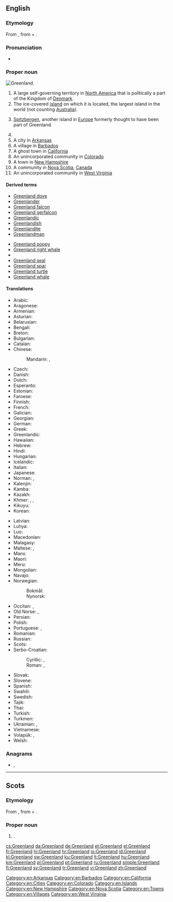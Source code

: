 ==English==

{{wikipedia}}

===Etymology===
{{wikipedia|Name of Greenland}}
From {{etyl|non|en}} {{term|Grœnland|lang=non}}, from {{term|grœnn||green|lang=non}} + {{term|land||land|lang=non}}.

===Pronunciation===
* {{a|UK|US}} {{IPA|/ˈɡriːn.lənd/|/ˈɡriːn.lænd/|lang=en}}

===Proper noun===
[[Image:Greenland big.png|thumb|Greenland.]]
{{en-proper noun}}

# A large self-governing territory in [[North America]] that is politically a part of the Kingdom of [[Denmark]].
# The ice-covered [[island]] on which it is located, the largest island in the world (not counting [[Australia]]).
# {{context|obsolete|lang=en}} [[Spitzbergen]], another island in [[Europe]] formerly thought to have been part of Greenland.
# {{surname}}
# A city in [[Arkansas]]
# A village in [[Barbados]]
# A ghost town in [[California]]
# An unincorporated community in [[Colorado]]
# A town in [[New Hampshire]]
# A community in [[Nova Scotia]], [[Canada]]
# An unincorporated community in [[West Virginia]]

====Derived terms====
{{der-top}}
* [[Greenland dove]]
* [[Greenlander]]
* [[Greenland falcon]]
* [[Greenland gerfalcon]]
* [[Greenlandic]]
* [[Greenlandish]]
* [[Greenlandite]]
* [[Greenlandman]]
{{der-mid}}
* [[Greenland poppy]]
* [[Greenland right whale]]
* {{w|Greenland Sea}}
* [[Greenland seal]]
* [[Greenland spar]]
* [[Greenland turtle]]
* [[Greenland whale]]
{{der-bottom}}

====Translations====
{{trans-top|a large self-governing island in North America}}
* Arabic: {{t|ar|جِرِينْلَانْدَ|f|tr=girinlanda}}
* Aragonese: {{t|an|Gronlandia|f}}
* Armenian: {{t|hy|Գրենլանդիա|sc=Armn}}
* Asturian: {{t+|ast|Groenlandia|f}}
* Belarusian: {{t|be|Грэнла́ндыя|f}}
* Bengali: {{t|bn|গ্রিনল্যান্ড|sc=Beng|tr=grinlænḑ}}
* Breton: {{t|br|Greunland}}
* Bulgarian: {{t|bg|Гренла́ндия|f}}
* Catalan: {{t|ca|Grenlàndia|f}}
* Chinese:
*: Mandarin: {{t|cmn|格陵蘭|sc=Hani}}, {{t+|cmn|格陵兰|tr=Gélínglán|sc=Hani}}
* Czech: {{t+|cs|Grónsko|n}}
* Danish: {{t+|da|Grønland}}
* Dutch: {{t+|nl|Groenland}}
* Esperanto: {{t|eo|Groenlando}}
* Estonian: {{t+|et|Gröönimaa}}
* Faroese: {{t|fo|Grønland|n}}
* Finnish: {{t+|fi|Grönlanti}}
* French: {{t+|fr|Groenland|m}}
* Galician: {{t+|gl|Grenlandia|f}}
* Georgian: {{t|ka|გრენლანდია|sc=Geor}}
* German: {{t+|de|Grönland|n}}
* Greek: {{t+|el|Γροιλανδία|f}}
* Greenlandic: {{t+|kl|Kalaallit Nunaat}}
* Hawaiian: {{t|haw|ʻĀina ʻŌmaʻomaʻo}}
* Hebrew: {{t|he|גרינלנד|tr=grinland}}
* Hindi: {{t+|hi|ग्रीनलैण्ड|tr=grīnlaiṇḍ}}
* Hungarian: {{t+|hu|Grönland}}
* Icelandic: {{t+|is|Grænland|n}}
* Italian: {{t+|it|Groenlandia|f}}
* Japanese: {{t+|ja|グリーンランド|tr=Gurīnrando}}
* Norman: {{t|nrf|Groenland|m}}, {{t|nrf|Greenland|m}}
* Kalenjin: {{t|kln|Grinlande}}
* Kamba: {{t|kam|Grinlandi}}
* Kazakh: {{t|kk|Гренландия|tr=Grenlándija|sc=Cyrl}}
* Khmer: {{t|km|ប្រទេសបៃតង|sc=Khmr|tr=prɑteih bay tɑɑng}}, {{t|km|ហ្គ្រិនលែនដ៍|sc=Khmr|tr=griinlɛɛn}}, {{t+|km|បៃតង|sc=Khmr|tr=bay tɑɑŋ}}
* Kikuyu: {{t|ki|Grinlandi}}
* Korean: {{t+|ko|^그린란드|tr=Geurinnandeu|sc=Hang}}
{{trans-mid}}
* Latvian: {{t|lv|Grenlande}}
* Luhya: {{t|luy|Grinlandi}}
* Luo: {{t|luo|Grinland}}
* Macedonian: {{t|mk|Гре́нланд|m}}
* Malagasy: {{t|mg|Groenlanda}}
* Maltese: {{t|mt|Greenland}}, {{t|mt|Grinlend}}
* Manx: {{t|gv|Greenlyn|f}}
* Maori: {{t|mi|Kirinirana}}
* Meru: {{t|mer|Grinlandi}}
* Mongolian: {{t|mn|Гренланд|sc=Cyrl}}
* Navajo: {{t|nv|Haʼaʼaahjí Hakʼaz Dineʼé bikéyah}}
* Norwegian:
*: Bokmål: {{t|nb|Grønland}}
*: Nynorsk: {{t|nn|Grønland}}
* Occitan: {{t+|oc|Grenlàndia|f}}, {{t+|oc|Groenlàndia|f}}
* Old Norse: {{t|non|Grǿnland|n}}, {{t|non|Grǿnaland|n}}
* Persian: {{t|fa|گرینلند|tr=grinland}}
* Polish: {{t+|pl|Grenlandia}}
* Portuguese: {{t+|pt|Groenlândia|f}}, {{t+|pt|Gronelândia|f}}
* Romanian: {{t|ro|Groenlanda|f}}
* Russian: {{t|ru|Гренла́ндия|f}}
* Scots: {{t|sco|Greenland}}
* Serbo-Croatian:
*: Cyrillic: {{t|sh|Гренланд|m|sc=Cyrl}}, {{t|sh|Гринланд|m|sc=Cyrl}}
*: Roman: {{t+|sh|Grenland|m}}, {{t|sh|Grinland|m}} {{qualifier|Serbo-Croatian}}
* Slovak: {{t|sk|Grónsko|n}}
* Slovene: {{t|sl|Grénlándija|f}}
* Spanish: {{t+|es|Groenlandia|f}}
* Swahili: {{t+|sw|Grinlandi}}
* Swedish: {{t+|sv|Grönland|n}}
* Tajik: {{t|tg|Гренландия|sc=Cyrl}}
* Thai: {{t|th|กรีนแลนด์|tr=greenlaen}}
* Turkish: {{t+|tr|Grönland}}
* Turkmen: {{t|tk|Grenlandiýa}}
* Ukrainian: {{t|uk|Гренла́ндія|f}}, {{t|uk|Ґренла́ндія|f}}
* Vietnamese: {{t+|vi|Greenland}}
* Volapük: {{t+|vo|Gröneän}}, {{qualifier|older term, obsolete}} {{t|vo|Grönän}}
* Welsh: {{t|cy|Ynys Las|f|alt=Yr Ynys Las}}
{{trans-bottom}}

===Anagrams===
* {{l|en|Engerland}}, {{l|en|Englander}}

[[Category:en:Arkansas]]
[[Category:en:Barbados]]
[[Category:en:California]]
[[Category:en:Cities]]
[[Category:en:Colorado]]
[[Category:en:Islands]]
[[Category:en:New Hampshire]]
[[Category:en:Nova Scotia]]
[[Category:en:Towns]]
[[Category:en:Villages]]
[[Category:en:West Virginia]]

----

==Scots==

===Etymology===
From {{etyl|non|sco}} {{term|Grœnland|lang=non}}, from {{term|grœnn||green|lang=non}} + {{term|land||land|lang=non}}.

===Proper noun===
{{sco-proper noun}}

# {{l|en|Greenland}}.

[[cs:Greenland]]
[[da:Greenland]]
[[de:Greenland]]
[[et:Greenland]]
[[el:Greenland]]
[[fr:Greenland]]
[[hi:Greenland]]
[[hr:Greenland]]
[[io:Greenland]]
[[id:Greenland]]
[[kl:Greenland]]
[[sw:Greenland]]
[[ku:Greenland]]
[[lt:Greenland]]
[[hu:Greenland]]
[[km:Greenland]]
[[pl:Greenland]]
[[pt:Greenland]]
[[ru:Greenland]]
[[simple:Greenland]]
[[fi:Greenland]]
[[sv:Greenland]]
[[tr:Greenland]]
[[vi:Greenland]]
[[zh:Greenland]]